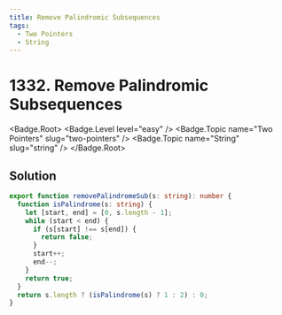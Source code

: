 ```yaml
---
title: Remove Palindromic Subsequences
tags:
  - Two Pointers
  - String
---
```


# 1332. Remove Palindromic Subsequences

<Badge.Root>
  <Badge.Level level="easy" />
  <Badge.Topic name="Two Pointers" slug="two-pointers" />
  <Badge.Topic name="String" slug="string" />
</Badge.Root>

## Solution

```typescript filename="solution.ts" copy
export function removePalindromeSub(s: string): number {
  function isPalindrome(s: string) {
    let [start, end] = [0, s.length - 1];
    while (start < end) {
      if (s[start] !== s[end]) {
        return false;
      }
      start++;
      end--;
    }
    return true;
  }
  return s.length ? (isPalindrome(s) ? 1 : 2) : 0;
}
```

<ProblemLink
  codingSite="leetcode"
  href="https://leetcode.com/problems/remove-palindromic-subsequences/"
  title="Remove Palindromic Subsequences"
/>
